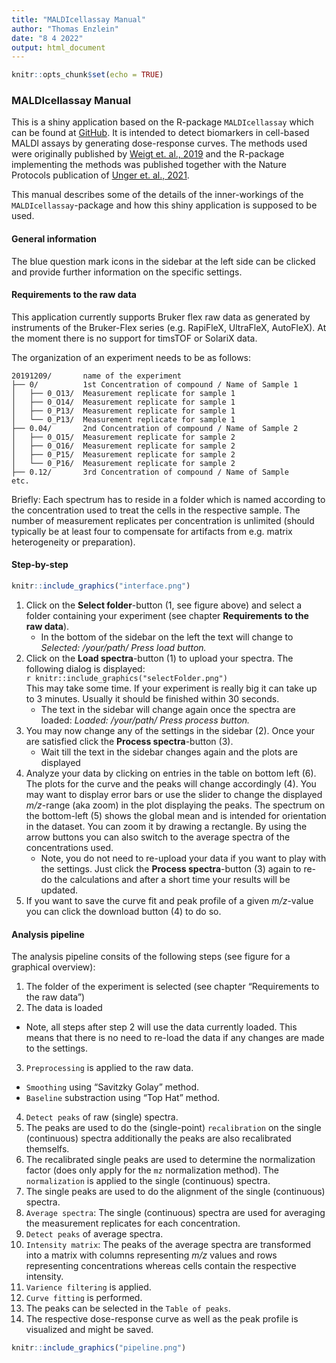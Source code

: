 ---
title: "MALDIcellassay Manual"
author: "Thomas Enzlein"
date: "8 4 2022"
output: html_document
---

```{r setup, include=FALSE}
knitr::opts_chunk$set(echo = TRUE)
```

### MALDIcellassay Manual

This is a shiny application based on the R-package ``MALDIcellassay`` which can be found at [GitHub](https://github.com/CeMOS-Mannheim/MALDIcellassay). 
It is intended to detect biomarkers in cell-based MALDI assays by generating dose-response curves.
The methods used were originally published by [Weigt et. al., 2019](https://www.sciencedirect.com/science/article/pii/S2451945619302053?via%3Dihub) and the R-package implementing the methods was published together with the Nature Protocols publication of [Unger et. al., 2021](https://www.nature.com/articles/s41596-021-00624-z).


This manual describes some of the details of the inner-workings of the ``MALDIcellassay``-package and how this shiny application is supposed to be used.

#### General information
The blue question mark icons in the sidebar at the left side can be clicked and provide further information on the specific settings. 

#### Requirements to the raw data
This application currently supports Bruker flex raw data as generated by instruments of the Bruker-Flex series (e.g. RapiFleX, UltraFleX, AutoFleX). At the moment there is no support for timsTOF or SolariX data.

The organization of an experiment needs to be as follows:

```
20191209/       name of the experiment
├── 0/          1st Concentration of compound / Name of Sample 1
│   ├── 0_O13/  Measurement replicate for sample 1
│   ├── 0_O14/  Measurement replicate for sample 1
│   ├── 0_P13/  Measurement replicate for sample 1
│   └── 0_P13/  Measurement replicate for sample 1
├── 0.04/       2nd Concentration of compound / Name of Sample 2
│   ├── 0_O15/  Measurement replicate for sample 2
│   ├── 0_O16/  Measurement replicate for sample 2
│   ├── 0_P15/  Measurement replicate for sample 2
│   └── 0_P16/  Measurement replicate for sample 2
├── 0.12/       3rd Concentration of compound / Name of Sample 
etc.
```
Briefly: Each spectrum has to reside in a folder which is named according to the concentration used to treat the cells in the respective sample. The number of measurement replicates per concentration is unlimited (should typically be at least four to compensate for artifacts from e.g. matrix heterogeneity or preparation).

#### Step-by-step

```{r, echo=FALSE, out.width="100%", fig.cap="Interface of the app"}
knitr::include_graphics("interface.png")
```

1. Click on the **Select folder**-button (1, see figure above) and select a folder containing your experiment (see chapter **Requirements to the raw data**).
    - In the bottom of the sidebar on the left the text will change to *Selected: /your/path/ Press load button.*
2. Click on the **Load spectra**-button (1) to upload your spectra. The following dialog is displayed:  
`r knitr::include_graphics("selectFolder.png")`  
This may take some time. If your experiment is really big it can take up to 3 minutes. Usually it should be finished within 30 seconds.
    - The text in the sidebar will change again once the spectra are loaded: *Loaded: /your/path/ Press process button.*
3. You may now change any of the settings in the sidebar (2). Once your are satisfied click the **Process spectra**-button (3).
    - Wait till the text in the sidebar changes again and the plots are displayed
4. Analyze your data by clicking on entries in the table on bottom left (6). The plots for the curve and the peaks will change accordingly (4). You may want to display error bars or use the slider to change the displayed *m/z*-range (aka zoom) in the plot displaying the peaks.
The spectrum on the bottom-left (5) shows the global mean and is intended for orientation in the dataset. You can zoom it by drawing a rectangle. By using the arrow buttons you can also switch to the average spectra of the concentrations used.
    - Note, you do not need to re-upload your data if you want to play with the settings. Just click the **Process spectra**-button (3) again to re-do the calculations and after a short time your results will be updated.
5. If you want to save the curve fit and peak profile of a given *m/z*-value you can click the download button (4) to do so.



#### Analysis pipeline

The analysis pipeline consits of the following steps (see figure for a graphical overview):

1. The folder of the experiment is selected (see chapter "Requirements to the raw data")
2. The data is loaded 
  - Note, all steps after step 2 will use the data currently loaded. This means that there is no need to re-load the data if any changes are made to the settings.
3. ``Preprocessing`` is applied to the raw data.
  - ``Smoothing`` using "Savitzky Golay" method.
  - ``Baseline`` substraction using "Top Hat" method.
4. ``Detect peaks`` of raw (single) spectra.
5. The peaks are used to do the (single-point) ``recalibration`` on the single (continuous) spectra additionally the peaks are also recalibrated themselfs.
6. The recalibrated single peaks are used to determine the normalization factor (does only apply for the ``mz`` normalization method). The ``normalization`` is applied to the single (continuous) spectra.
7. The single peaks are used to do the alignment of the single (continuous) spectra.
8. ``Average spectra``: The single (continuous) spectra are used for averaging the measurement replicates for each concentration.
9. ``Detect peaks`` of average spectra.
10. ``Intensity matrix``: The peaks of the average spectra are transformed into a matrix with columns representing *m/z* values and rows representing concentrations whereas cells contain the respective intensity. 
11. ``Varience filtering`` is applied.
12. ``Curve fitting`` is performed.
13. The peaks can be selected in the ``Table of peaks``.
14. The respective dose-response curve as well as the peak profile is visualized and might be saved.

```{r, echo=FALSE, out.width="80%", fig.cap="Schematic outline of the analysis workflow"}
knitr::include_graphics("pipeline.png")
```

